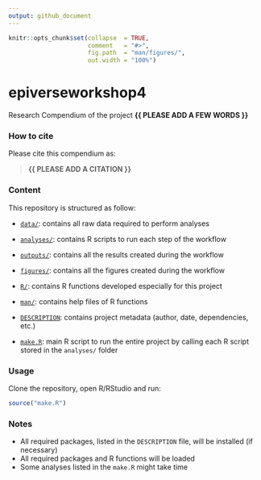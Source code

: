 ```yaml
---
output: github_document
---
```


<!-- README.md is generated from README.Rmd. Please edit that file -->


```r
knitr::opts_chunk$set(collapse  = TRUE,
                      comment   = "#>",
                      fig.path  = "man/figures/",
                      out.width = "100%")
```



# epiverseworkshop4


<!-- badges: start -->
<!-- badges: end -->


Research Compendium of the project **{{ PLEASE ADD A FEW WORDS }}**



### How to cite

Please cite this compendium as: 

> **{{ PLEASE ADD A CITATION }}**



### Content

This repository is structured as follow:

- [`data/`](https://github.com/scarabel/epiverseworkshop4/tree/master/data):
contains all raw data required to perform analyses

- [`analyses/`](https://github.com/scarabel/epiverseworkshop4/tree/main/analyses/):
contains R scripts to run each step of the workflow

- [`outputs/`](https://github.com/scarabel/epiverseworkshop4/tree/main/outputs):
contains all the results created during the workflow

- [`figures/`](https://github.com/scarabel/epiverseworkshop4/tree/main/figures):
contains all the figures created during the workflow

- [`R/`](https://github.com/scarabel/epiverseworkshop4/tree/main/R):
contains R functions developed especially for this project

- [`man/`](https://github.com/scarabel/epiverseworkshop4/tree/main/man):
contains help files of R functions

- [`DESCRIPTION`](https://github.com/scarabel/epiverseworkshop4/tree/main/DESCRIPTION):
contains project metadata (author, date, dependencies, etc.)

- [`make.R`](https://github.com/scarabel/epiverseworkshop4/tree/main/make.R):
main R script to run the entire project by calling each R script stored in the `analyses/` folder



### Usage

Clone the repository, open R/RStudio and run:

```r
source("make.R")
```



### Notes

- All required packages, listed in the `DESCRIPTION` file, will be installed (if necessary)
- All required packages and R functions will be loaded
- Some analyses listed in the `make.R` might take time
